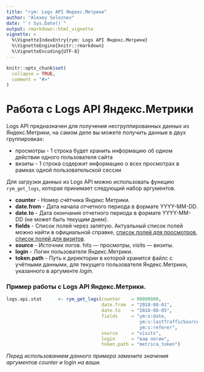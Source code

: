 ---
title: "rym: Logs API Яндекс.Метрики"
author: "Alexey Seleznev"
date: "`r Sys.Date()`"
output: rmarkdown::html_vignette
vignette: >
  %\VignetteIndexEntry{rym: Logs API Яндекс.Метрики}
  %\VignetteEngine{knitr::rmarkdown}
  %\VignetteEncoding{UTF-8}
---

```{r setup, include = FALSE}
knitr::opts_chunk$set(
  collapse = TRUE,
  comment = "#>"
)
```

# Работа с Logs API Яндекс.Метрики

Logs API предназначен для получения несгруппированных данных из Яндекс.Метрики, на самом деле вы можете получить данные в двух группировках:

* просмотры - 1 строка будет хранить информацию об одном действии одного пользователя сайта
* визиты - 1 строка содержит информацию о всех просмотрах в рамках одной пользовательской сессии

Для загрузки данных из Logs API можно использовать функцию `rym_get_logs`, которая принимает следующий набор аргументов.

* **counter** - Номер счётчика Яндекс Метрики.
* **date.from** - Дата начала отчетного периода в формате YYYY-MM-DD.
* **date.to** - Дата окончания отчетного периода в формате YYYY-MM-DD (не может быть текущим днем).
* **fields** - Список полей через запятую. Актуальный список полей можно найти в официальной справке, [список полей для просмотров](https://tech.yandex.ru/metrika/doc/api2/logs/fields/hits-docpage/), [список полей для визитов](https://tech.yandex.ru/metrika/doc/api2/logs/fields/visits-docpage/).
* **source** - Источник логов. hits — просмотры, visits — визиты.
* **login** - Логин пользователя Яндекс.Метрики.
* **token.path** - Путь к директории в которой хранится файлс с учётными данными, для текущего пользователя Яндекс.Метрики, указанного в аргументе *login*.

### Пример работы с Logs API Яндекс.Метрики.

```r
logs.api.stat      <- rym_get_logs(counter    = 00000000,
                                   date.from  = "2018-08-01",
                                   date.to    = "2018-08-05",
                                   fields     = "ym:s:date,
                                                 ym:s:lastTrafficSource,
                                                 ym:s:referer",
                                   source     = "visits",
                                   login      = "ваш логин",
                                   token.path = "metrica_token")
```

*Перед использованием данного примера замените значения аргументов counter и login на ваши.*